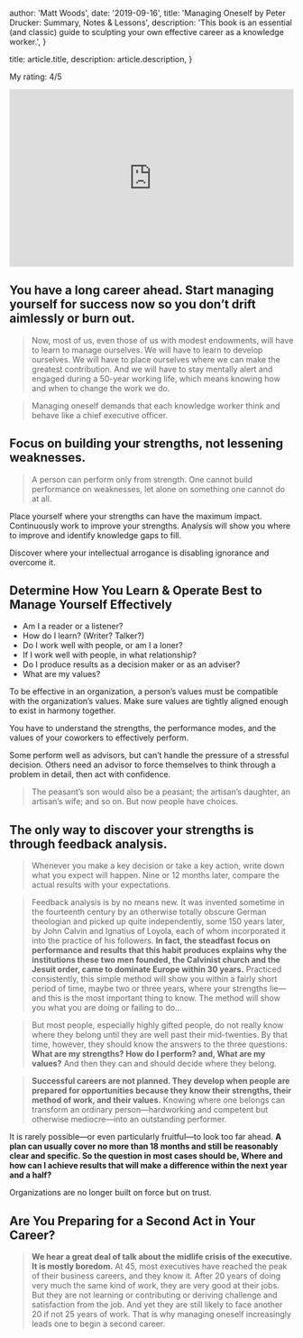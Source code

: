 
  author: 'Matt Woods',
  date: '2019-09-16',
  title: 'Managing Oneself by Peter Drucker: Summary, Notes & Lessons',
  description:
    'This book is an essential (and classic) guide to sculpting your own effective career as a knowledge worker.',
}

  title: article.title,
  description: article.description,
}


My rating: 4/5

<iframe width="100%" height="315" src="https://www.youtube.com/embed/YmT2XdHrWJo" frameborder="0" allow="accelerometer; autoplay; encrypted-media; gyroscope; picture-in-picture" allowfullscreen></iframe>

## You have a long career ahead. Start managing yourself for success now so you don’t drift aimlessly or burn out.
> Now, most of us, even those of us with modest endowments, will have to learn to manage ourselves. We will have to learn to develop ourselves. We will have to place ourselves where we can make the greatest contribution. And we will have to stay mentally alert and engaged during a 50-year working life, which means knowing how and when to change the work we do.

> Managing oneself demands that each knowledge worker think and behave like a chief executive officer.

## Focus on building your strengths, not lessening weaknesses.

> A person can perform only from strength. One cannot build performance on weaknesses, let alone on something one cannot do at all.

Place yourself where your strengths can have the maximum impact. Continuously work to improve your strengths. Analysis will show you where to improve and identify knowledge gaps to fill.

Discover where your intellectual arrogance is disabling ignorance and overcome it.

## Determine How You Learn & Operate Best to Manage Yourself Effectively
* Am I a reader or a listener?
* How do I learn? (Writer? Talker?)
* Do I work well with people, or am I a loner?
* If I work well with people, in what relationship?
* Do I produce results as a decision maker or as an adviser?
* What are my values?

To be effective in an organization, a person’s values must be compatible with the organization’s values. Make sure values are tightly aligned enough to exist in harmony together.

You have to understand the strengths, the performance modes, and the values of your coworkers to effectively perform.

Some perform well as advisors, but can’t handle the pressure of a stressful decision. Others need an advisor to force themselves to think through a problem in detail, then act with confidence.

> The peasant’s son would also be a peasant; the artisan’s daughter, an artisan’s wife; and so on. But now people have choices.

## The only way to discover your strengths is through feedback analysis.

> Whenever you make a key decision or take a key action, write down what you expect will happen. Nine or 12 months later, compare the actual results with your expectations.

> Feedback analysis is by no means new. It was invented sometime in the fourteenth century by an otherwise totally obscure German theologian and picked up quite independently, some 150 years later, by John Calvin and Ignatius of Loyola, each of whom incorporated it into the practice of his followers. **In fact, the steadfast focus on performance and results that this habit produces explains why the institutions these two men founded, the Calvinist church and the Jesuit order, came to dominate Europe within 30 years.** Practiced consistently, this simple method will show you within a fairly short period of time, maybe two or three years, where your strengths lie—and this is the most important thing to know. The method will show you what you are doing or failing to do…

> But most people, especially highly gifted people, do not really know where they belong until they are well past their mid-twenties. By that time, however, they should know the answers to the three questions: **What are my strengths? How do I perform? and, What are my values?** And then they can and should decide where they belong.

> **Successful careers are not planned. They develop when people are prepared for opportunities because they know their strengths, their method of work, and their values.** Knowing where one belongs can transform an ordinary person—hardworking and competent but otherwise mediocre—into an outstanding performer.

It is rarely possible—or even particularly fruitful—to look too far ahead. **A plan can usually cover no more than 18 months and still be reasonably clear and specific. So the question in most cases should be, Where and how can I achieve results that will make a difference within the next year and a half?**

Organizations are no longer built on force but on trust.

## Are You Preparing for a Second Act in Your Career?

> **We hear a great deal of talk about the midlife crisis of the executive. It is mostly boredom.** At 45, most executives have reached the peak of their business careers, and they know it. After 20 years of doing very much the same kind of work, they are very good at their jobs. But they are not learning or contributing or deriving challenge and satisfaction from the job. And yet they are still likely to face another 20 if not 25 years of work. That is why managing oneself increasingly leads one to begin a second career.
